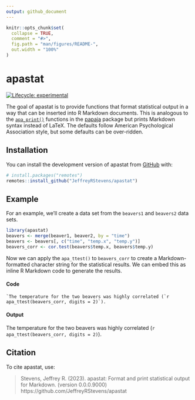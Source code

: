 ```yaml
---
output: github_document
---
```


<!-- README.md is generated from README.Rmd. Please edit that file -->

```r
knitr::opts_chunk$set(
  collapse = TRUE,
  comment = "#>",
  fig.path = "man/figures/README-",
  out.width = "100%"
)
```

# apastat

<!-- badges: start -->
[![Lifecycle: experimental](https://img.shields.io/badge/lifecycle-experimental-orange.svg)](https://lifecycle.r-lib.org/articles/stages.html#experimental)
<!-- badges: end -->

The goal of apastat is to provide functions that format statistical output in a 
way that can be inserted into R Markdown documents. This is analogous to the 
[`apa_print()`](https://frederikaust.com/papaja_man/reporting.html#statistical-models-and-tests)
functions in the [papaja](https://github.com/crsh/papaja) package but prints 
Markdown syntax instead of LaTeX. The defaults follow American
Psychological Association style, but some defaults can be over-ridden.

## Installation

You can install the development version of apastat from 
[GitHub](https://github.com/) with:

``` r
# install.packages("remotes")
remotes::install_github("JeffreyRStevens/apastat")
```

## Example

For an example, we'll create a data set from the `beavers1` and `beavers2` data
sets.

```r
library(apastat)
beavers <- merge(beaver1, beaver2, by = "time")
beavers <- beavers[, c("time", "temp.x", "temp.y")]
beavers_corr <- cor.test(beavers$temp.x, beavers$temp.y)
```

Now we can apply the `apa_ttest()` to `beavers_corr` to create a Markdown-
formatted character string for the statistical results. We can embed this as
inline R Markdown code to generate the results.

#### Code
`` `The temperature for the two beavers was highly correlated (`r
apa_ttest(beavers_corr, digits = 2)`). ``

#### Output
The temperature for the two beavers was highly correlated (`r apa_ttest(beavers_corr, digits = 2)`).


## Citation

To cite apastat, use:

> Stevens, Jeffrey R. (2023). apastat: Format and print statistical output for Markdown. (version 0.0.0.9000) https://github.com/JeffreyRStevens/apastat

